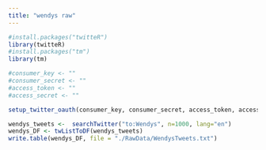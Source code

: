 ---
title: "wendys raw"
---



```{r}
#install.packages("twitteR")
library(twitteR)
#install.packages("tm")
library(tm)

#consumer_key <- ""
#consumer_secret <- ""
#access_token <- ""
#access_secret <- ""

setup_twitter_oauth(consumer_key, consumer_secret, access_token, access_secret)

wendys_tweets <-  searchTwitter("to:Wendys", n=1000, lang="en")
wendys_DF <- twListToDF(wendys_tweets)
write.table(wendys_DF, file = "./RawData/WendysTweets.txt")
```
